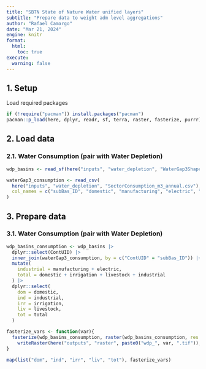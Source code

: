 ```yaml
---
title: "SBTN State of Nature Water unified layers"
subtitle: "Prepare data to weight adm level aggregations"
author: "Rafael Camargo"
date: "Mar 21, 2024"
engine: knitr
format:
  html:
    toc: true
execute:
  warning: false    
---
```


## 1. Setup

Load required packages

```r
if (!require("pacman")) install.packages("pacman")
pacman::p_load(here, dplyr, readr, sf, terra, raster, fasterize, purrr)
```

## 2. Load data

### 2.1. Water Consumption (pair with Water Depletion)

```r
wdp_basins <- read_sf(here("inputs", "water_depletion", "WaterGap3Shape", "WaterGap3_AllBasins.shp"))
```

```r
waterGap3_consumption <- read_csv(
  here("inputs", "water_depletion", "SectorConsumption_m3_annual.csv"),
  col_names = c("subBas_ID", "domestic", "manufacturing", "electric", "irrigation", "livestock")
)
```

## 3. Prepare data

### 3.1. Water Consumption (pair with Water Depletion)

```r
wdp_basins_consumption <- wdp_basins |> 
  dplyr::select(ContUID) |> 
  inner_join(waterGap3_consumption, by = c("ContUID" = "subBas_ID")) |> 
  mutate(
    industrial = manufacturing + electric,
    total = domestic + irrigation + livestock + industrial 
  ) |> 
  dplyr::select(
    dom = domestic,
    ind = industrial,
    irr = irrigation,
    liv = livestock,
    tot = total
  )
```

```r
fasterize_vars <- function(var){
  fasterize(wdp_basins_consumption, raster(wdp_basins_consumption, res = 0.01), field = var, fun = "max") |> 
    writeRaster(here("outputs", "raster", paste0("wdp_", var, ".tif")), overwrite = TRUE)
}
```

```r
map(list("dom", "ind", "irr", "liv", "tot"), fasterize_vars)
```




